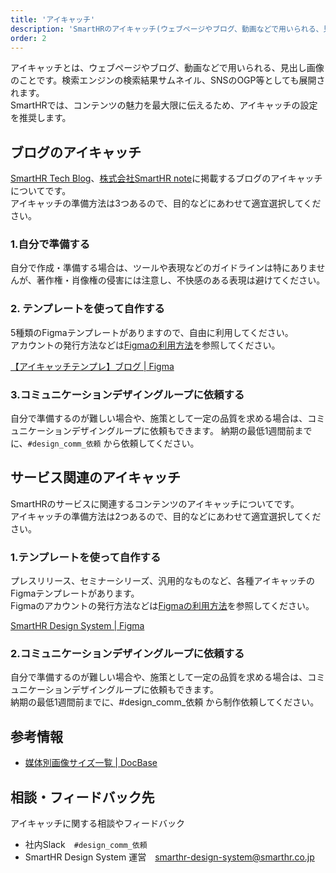 ```yaml
---
title: 'アイキャッチ'
description: 'SmartHRのアイキャッチ(ウェブページやブログ、動画などで用いられる、見出し画像)についてまとめています'
order: 2
---
```


アイキャッチとは、ウェブページやブログ、動画などで用いられる、見出し画像のことです。検索エンジンの検索結果サムネイル、SNSのOGP等としても展開されます。  
SmartHRでは、コンテンツの魅力を最大限に伝えるため、アイキャッチの設定を推奨します。

## ブログのアイキャッチ
[SmartHR Tech Blog](https://tech.smarthr.jp/)、[株式会社SmartHR note](https://note.com/smarthr_co/)に掲載するブログのアイキャッチについてです。  
アイキャッチの準備方法は3つあるので、目的などにあわせて適宜選択してください。

### 1.自分で準備する

自分で作成・準備する場合は、ツールや表現などのガイドラインは特にありませんが、著作権・肖像権の侵害には注意し、不快感のある表現は避けてください。  

### 2. テンプレートを使って自作する

5種類のFigmaテンプレートがありますので、自由に利用してください。  
アカウントの発行方法などは[Figmaの利用方法](https://smarthr.design/operational-guideline/figma-operation)を参照してください。

[【アイキャッチテンプレ】ブログ | Figma](https://www.figma.com/file/2cPeunVF3XIEWReJyKzI7l/%E3%80%90%E3%82%A2%E3%82%A4%E3%82%AD%E3%83%A3%E3%83%83%E3%83%81%E3%83%86%E3%83%B3%E3%83%97%E3%83%AC%E3%80%91%E3%83%96%E3%83%AD%E3%82%B0?type=design&node-id=0%3A1&t=k3R14RLQF69NWl8k-1)

### 3.コミュニケーションデザイングループに依頼する

自分で準備するのが難しい場合や、施策として一定の品質を求める場合は、コミュニケーションデザイングループに依頼もできます。
納期の最低1週間前までに、`#design_comm_依頼` から依頼してください。

## サービス関連のアイキャッチ

SmartHRのサービスに関連するコンテンツのアイキャッチについてです。  
アイキャッチの準備方法は2つあるので、目的などにあわせて適宜選択してください。

### 1.テンプレートを使って自作する

プレスリリース、セミナーシリーズ、汎用的なものなど、各種アイキャッチのFigmaテンプレートがあります。  
Figmaのアカウントの発行方法などは[Figmaの利用方法](https://smarthr.design/operational-guideline/figma-operation)を参照してください。

[SmartHR Design System | Figma](https://www.figma.com/files/1060306416490725543/project/23431461/SmartHR-Design-System?fuid=667190090936194812)

### 2.コミュニケーションデザイングループに依頼する

自分で準備するのが難しい場合や、施策として一定の品質を求める場合は、コミュニケーションデザイングループに依頼もできます。  
納期の最低1週間前までに、#design_comm_依頼 から制作依頼してください。

## 参考情報
- [媒体別画像サイズ一覧 | DocBase](https://smarthr-inc.docbase.io/posts/1405006)

## 相談・フィードバック先
アイキャッチに関する相談やフィードバック  
- 社内Slack　`#design_comm_依頼`
- SmartHR Design System 運営　smarthr-design-system@smarthr.co.jp  

